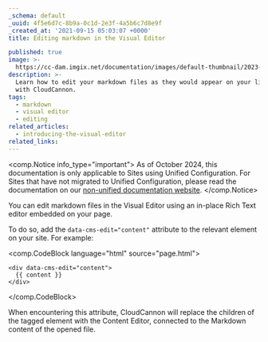 ```yaml
---
_schema: default
_uuid: 4f5e6d7c-8b9a-0c1d-2e3f-4a5b6c7d8e9f
_created_at: '2021-09-15 05:03:07 +0000'
title: Editing markdown in the Visual Editor

published: true
image: >-
  https://cc-dam.imgix.net/documentation/images/default-thumbnail/2023-Q4/CloudCannon-Documentation-Thumbnail.png
description: >-
  Learn how to edit your markdown files as they would appear on your live site,
  with CloudCannon.
tags:
  - markdown
  - visual editor
  - editing
related_articles:
  - introducing-the-visual-editor
related_links:
---
```


<comp.Notice info_type="important">
As of October 2024, this documentation is only applicable to Sites using Unified Configuration.
For Sites that have not migrated to Unified Configuration, please read the documentation on our [non-unified documentation website](https://non-unified.cloudcannon.com/documentation/articles/editing-markdown-files-in-the-visual-editor/).
</comp.Notice>

You can edit markdown files in the Visual Editor using an in-place Rich Text editor embedded on your page.

To do so, add the `data-cms-edit="content"` attribute to the relevant element on your site. For example:

<comp.CodeBlock language="html" source="page.html">
```
<div data-cms-edit="content">
  {{ content }}
</div>
```
</comp.CodeBlock>

When encountering this attribute, CloudCannon will replace the children of the tagged element with the Content Editor, connected to the Markdown content of the opened file.
